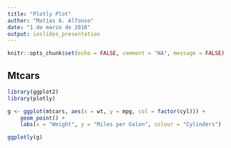 ```yaml
---
title: "Plotly Plot"
author: "Matías A. Alfonso"
date: "1 de marzo de 2018"
output: ioslides_presentation
---
```


```r
knitr::opts_chunk$set(echo = FALSE, comment = "NA", message = FALSE)
```

## Mtcars

```r
library(ggplot2)
library(plotly)

g <- ggplot(mtcars, aes(x = wt, y = mpg, col = factor(cyl))) +
    geom_point() +
    labs(x = "Weight", y = "Miles per Galon", colour = "Cylinders")

ggplotly(g)
```